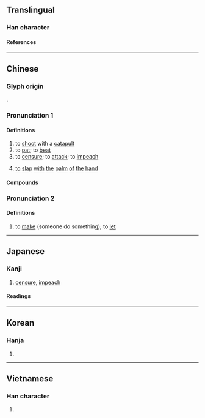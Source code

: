 {{also|拌}}
{{character info/new}}
==Translingual==

===Han character===
{{Han char|rn=64|rad=手|as=05|sn=8|four=51049|canj=QMFJ|ids=⿰扌平}}

====References====
{{Han ref|kx=0422.150|dkj=11905|dj=0770.130|hdz=31850.040|uh=62A8}}

----

==Chinese==
{{zh-forms}}

===Glyph origin===
{{Han etym}}
{{Han compound|手|alt1=扌|平|ls=psc|c1=s|c2=p}}.

===Pronunciation 1===
{{zh-pron
|m=pēng
|c=ping1,ping4,paang1
|h=pfs=phiâng
|md=pĕng
|mn=phiⁿ/piaⁿ/pêng
|w=1phan
|mc=y
|oc=y
|cat=v
}}

====Definitions====
{{zh-hanzi}}

# to [[shoot]] with a [[catapult]]
# to [[pat]]; to [[beat]]
# to [[censure]]; to [[attack]]; to [[impeach]]
# {{lb|zh|Hakka}} [[to]] [[slap]] [[with]] [[the]] [[palm]] [[of]] [[the]] [[hand]]

====Compounds====
{{zh-der|大肆抨擊|抨擊|抨彈}}

===Pronunciation 2===
{{zh-pron
|m=bēng
|cat=v
}}

====Definitions====
{{zh-hanzi}}

# to [[make]] (someone do something); to [[let]]

----

==Japanese==

===Kanji===
{{ja-kanji|grade=|rs=手05}}

# [[censure]], [[impeach]]

====Readings====
{{ja-readings
|on=ほう, ひょう, びょう
|kun=はじく
}}

----

==Korean==

===Hanja===
{{ko-hanja|평}}

# {{defn|lang=ko|sort=手05}}

----

==Vietnamese==

===Han character===
{{vi-readings|rs=手05|reading=banh}}

# {{defn|lang=vi|sort=手05}}